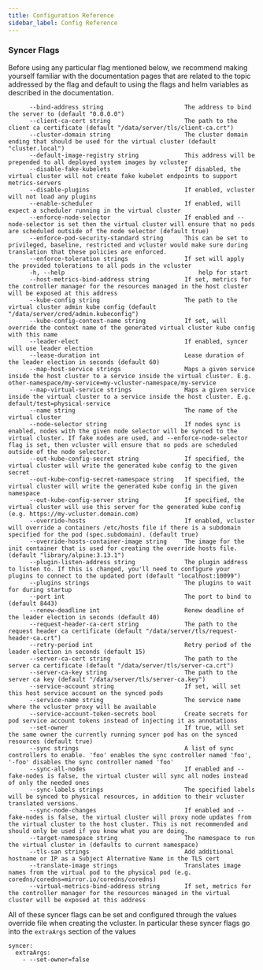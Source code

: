```yaml
---
title: Configuration Reference
sidebar_label: Config Reference
---
```


### Syncer Flags
Before using any particular flag mentioned below, we recommend making yourself familiar with the documentation pages that are related to the topic addressed by the flag and default to using the flags and helm variables as described in the documentation. 

```
      --bind-address string                       The address to bind the server to (default "0.0.0.0")
      --client-ca-cert string                     The path to the client ca certificate (default "/data/server/tls/client-ca.crt")
      --cluster-domain string                     The cluster domain ending that should be used for the virtual cluster (default "cluster.local")
      --default-image-registry string             This address will be prepended to all deployed system images by vcluster
      --disable-fake-kubelets                     If disabled, the virtual cluster will not create fake kubelet endpoints to support metrics-servers
      --disable-plugins                           If enabled, vcluster will not load any plugins
      --enable-scheduler                          If enabled, will expect a scheduler running in the virtual cluster
      --enforce-node-selector                     If enabled and --node-selector is set then the virtual cluster will ensure that no pods are scheduled outside of the node selector (default true)
      --enforce-pod-security-standard string      This can be set to privileged, baseline, restricted and vcluster would make sure during translation that these policies are enforced.
      --enforce-toleration strings                If set will apply the provided tolerations to all pods in the vcluster
      -h, --help                                      help for start
      --host-metrics-bind-address string          If set, metrics for the controller manager for the resources managed in the host cluster will be exposed at this address
      --kube-config string                        The path to the virtual cluster admin kube config (default "/data/server/cred/admin.kubeconfig")
      --kube-config-context-name string           If set, will override the context name of the generated virtual cluster kube config with this name
      --leader-elect                              If enabled, syncer will use leader election
      --lease-duration int                        Lease duration of the leader election in seconds (default 60)
      --map-host-service strings                  Maps a given service inside the host cluster to a service inside the virtual cluster. E.g. other-namespace/my-service=my-vcluster-namespace/my-service
      --map-virtual-service strings               Maps a given service inside the virtual cluster to a service inside the host cluster. E.g. default/test=physical-service
      --name string                               The name of the virtual cluster
      --node-selector string                      If nodes sync is enabled, nodes with the given node selector will be synced to the virtual cluster. If fake nodes are used, and --enforce-node-selector flag is set, then vcluster will ensure that no pods are scheduled outside of the node selector.
      --out-kube-config-secret string             If specified, the virtual cluster will write the generated kube config to the given secret
      --out-kube-config-secret-namespace string   If specified, the virtual cluster will write the generated kube config in the given namespace
      --out-kube-config-server string             If specified, the virtual cluster will use this server for the generated kube config (e.g. https://my-vcluster.domain.com)
      --override-hosts                            If enabled, vcluster will override a containers /etc/hosts file if there is a subdomain specified for the pod (spec.subdomain). (default true)
      --override-hosts-container-image string     The image for the init container that is used for creating the override hosts file. (default "library/alpine:3.13.1")
      --plugin-listen-address string              The plugin address to listen to. If this is changed, you'll need to configure your plugins to connect to the updated port (default "localhost:10099")
      --plugins strings                           The plugins to wait for during startup
      --port int                                  The port to bind to (default 8443)
      --renew-deadline int                        Renew deadline of the leader election in seconds (default 40)
      --request-header-ca-cert string             The path to the request header ca certificate (default "/data/server/tls/request-header-ca.crt")
      --retry-period int                          Retry period of the leader election in seconds (default 15)
      --server-ca-cert string                     The path to the server ca certificate (default "/data/server/tls/server-ca.crt")
      --server-ca-key string                      The path to the server ca key (default "/data/server/tls/server-ca.key")
      --service-account string                    If set, will set this host service account on the synced pods
      --service-name string                       The service name where the vcluster proxy will be available
      --service-account-token-secrets bool        Create secrets for pod service account tokens instead of injecting it as annotations
      --set-owner                                 If true, will set the same owner the currently running syncer pod has on the synced resources (default true)
      --sync strings                              A list of sync controllers to enable. 'foo' enables the sync controller named 'foo', '-foo' disables the sync controller named 'foo'
      --sync-all-nodes                            If enabled and --fake-nodes is false, the virtual cluster will sync all nodes instead of only the needed ones
      --sync-labels strings                       The specified labels will be synced to physical resources, in addition to their vcluster translated versions.
      --sync-node-changes                         If enabled and --fake-nodes is false, the virtual cluster will proxy node updates from the virtual cluster to the host cluster. This is not recommended and should only be used if you know what you are doing.
      --target-namespace string                   The namespace to run the virtual cluster in (defaults to current namespace)
      --tls-san strings                           Add additional hostname or IP as a Subject Alternative Name in the TLS cert
      --translate-image strings                   Translates image names from the virtual pod to the physical pod (e.g. coredns/coredns=mirror.io/coredns/coredns)
      --virtual-metrics-bind-address string       If set, metrics for the controller manager for the resources managed in the virtual cluster will be exposed at this address
```

All of these syncer flags can be set and configured through the values override file when creating the vcluster. In particular these syncer flags go into the `extraArgs` section of the values
```
syncer:
  extraArgs:
    - --set-owner=false
```
